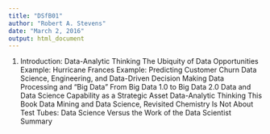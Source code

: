 ```yaml
---
title: "DSfB01"
author: "Robert A. Stevens"
date: "March 2, 2016"
output: html_document
---
```


1. Introduction: Data-Analytic Thinking
The Ubiquity of Data Opportunities
Example: Hurricane Frances
Example: Predicting Customer Churn
Data Science, Engineering, and Data-Driven Decision Making
Data Processing and “Big Data”
From Big Data 1.0 to Big Data 2.0
Data and Data Science Capability as a Strategic Asset
Data-Analytic Thinking
This Book
Data Mining and Data Science, Revisited
Chemistry Is Not About Test Tubes: Data Science Versus the Work 
of the Data Scientist
Summary

